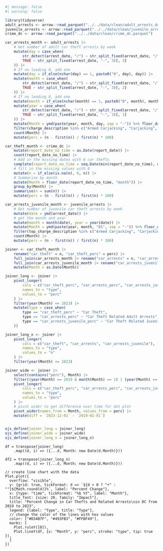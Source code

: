 ```r
#| message: false
#| warning: false

library(tidyverse)
adult_arrests <- arrow::read_parquet("../../data/clean/adult_arrests_dc.parquet")
juvenile_arrests <- arrow::read_parquet("../../data/clean/juvenile_arrests_dc.parquet")
crime_dc <- arrow::read_parquet("../../data/clean/crime_dc.parquet")

car_arrests_month <- adult_arrests |>
    # Get number of adult car theft arrests by week
    mutate(day = case_when(
        str_detect(arrest_date, "/") ~ str_split_fixed(arrest_date, "/", 3)[, 2],
        TRUE ~ str_split_fixed(arrest_date, "-", 3)[, 3]
    )) |>
    # If no leading 0, add one
    mutate(day = if_else(nchar(day) == 1, paste0("0", day), day)) |>
    mutate(month = case_when(
        str_detect(arrest_date, "/") ~ str_split_fixed(arrest_date, "/", 3)[, 1],
        TRUE ~ str_split_fixed(arrest_date, "-", 3)[, 2]
    )) |>
    # If no leading 0, add one
    mutate(month = if_else(nchar(month) == 1, paste0("0", month), month)) |>
    mutate(year = case_when(
        str_detect(arrest_date, "/") ~ str_split_fixed(arrest_date, "/", 3)[, 3],
        TRUE ~ str_split_fixed(arrest_date, "-", 3)[, 1]
    )) |>
    mutate(Month = ymd(paste(year, month, day, sep = "-")) %>% floor_date("month")) |>
    filter(charge_description %in% c("Armed Carjacking", "Carjacking", "Unarmed Carjacking", "Unauthorized Use Of A Vehicle", "Unauthorized Use Of A Vehicle - Crime Of Violence", "Unauthorized Use Of A Vehicle - Prior Conviction", "Unlawful Entry Of A Motor Vehicle", "Theft First Degree (Stolen Auto)", "Theft Second Degree (Stolen Auto)")) |>
    count(Month) |>
    mutate(perc = (n - first(n)) / first(n) * 100)

car_theft_month <- crime_dc |>
    mutate(report_date_no_time = as.Date(report_date)) |>
    count(report_date_no_time) |>
    # Add in the missing dates with 0 car thefts
    complete(report_date_no_time = seq.Date(min(report_date_no_time), max(report_date_no_time), by = "day")) |>
    # fill in the missing values with 0
    mutate(n = if_else(is.na(n), 0, n)) |>
    # Summarise by month
    mutate(Month = floor_date(report_date_no_time, "month")) |>
    group_by(Month) |>
    summarise(n = sum(n)) |>
    mutate(perc = (n - first(n)) / first(n) * 100)

car_arrests_juvenile_month <- juvenile_arrests |>
    # Get number of juvenile car theft arrests by week
    mutate(date = ymd(arrest_date)) |>
    # get the month and year
    mutate(month = month(date), year = year(date)) |>
    mutate(Month = ymd(paste(year, month, "01", sep = "-")) %>% floor_date("month")) |>
    filter(top_charge_description %in% c("Armed Carjacking", "Carjacking", "Unarmed Carjacking", "Unauthorized Use Of A Vehicle", "Unauthorized Use Of A Vehicle - Crime Of Violence", "Unauthorized Use Of A Vehicle - Prior Conviction", "Unlawful Entry Of A Motor Vehicle", "Theft First Degree (Stolen Auto)", "Theft Second Degree (Stolen Auto)")) |>
    count(Month) |>
    mutate(perc = (n - first(n)) / first(n) * 100)

joiner <- car_theft_month |>
    rename("car_theft" = n, "car_theft_perc" = perc) |>
    full_join(car_arrests_month |> rename("car_arrests" = n, "car_arrests_perc" = perc)) |>
    full_join(car_arrests_juvenile_month |> rename("car_arrests_juvenile" = n, "car_arrests_juvenile_perc" = perc)) |>
    mutate(Month = as.Date(Month))

joiner_long <- joiner |>
    pivot_longer(
        cols = c("car_theft_perc", "car_arrests_perc", "car_arrests_juvenile_perc"),
        names_to = "type",
        values_to = "perc"
    ) |>
    filter(year(Month) <= 2023) |>
    mutate(type = case_when(
        type == "car_theft_perc" ~ "Car Theft",
        type == "car_arrests_perc" ~ "Car Theft Related Adult Arrests",
        type == "car_arrests_juvenile_perc" ~ "Car Theft Related Juvenile Arrests"
    ))

joiner_long_n <- joiner |>
    pivot_longer(
        cols = c("car_theft", "car_arrests", "car_arrests_juvenile"),
        names_to = "type",
        values_to = "n"
    ) |>
    filter(year(Month) <= 2023)

joiner_wide <- joiner |>
    select(contains("perc"), Month) |>
    filter((year(Month) == 2019 & month(Month) == 1) | (year(Month) == 2023 & month(Month) == 12)) |>
    pivot_longer(
        cols = c("car_theft_perc", "car_arrests_perc", "car_arrests_juvenile_perc"),
        names_to = "type",
        values_to = "perc"
    ) |>
    # pivot wider to get difference over time for dot plot
    pivot_wider(names_from = Month, values_from = perc) |>
    mutate(diff = `2023-12-01` - `2019-01-01`)
    

ojs_define(joiner_long = joiner_long)
ojs_define(joiner_wide = joiner_wide)
ojs_define(joiner_long_n = joiner_long_n)
```

```ojs
df = transpose(joiner_long)
    .map((d, i) => ({...d, Month: new Date(d.Month)}))

df2 = transpose(joiner_long_n)
    .map((d, i) => ({...d, Month: new Date(d.Month)}))

// create line chart with the data
Plot.plot({
  overflow: "visible",
  y: {grid: true, tickFormat: d => `${d > 0 ? "+" : ""}${Math.round(d)}%`, label: "Percent Change"},
  x: {type: "time", tickFormat: "%b %Y", label: "Month"},
  title_font: {size: 20, family: "Impact"},
  title: "Percent Change in Car Thefts and Related Arrests\nin DC from 2019 to 2023",
  legend: {label: "Type", title: "Type"},
  // change the color of the lines with hex values
  color: ["#D34B7F", "#493FB3", "#FFBF49"],
  marks: [
    Plot.ruleY([0]),
    Plot.lineY(df, {x: "Month", y: "perc", stroke: "type", tip: true }),
  ]
})
```